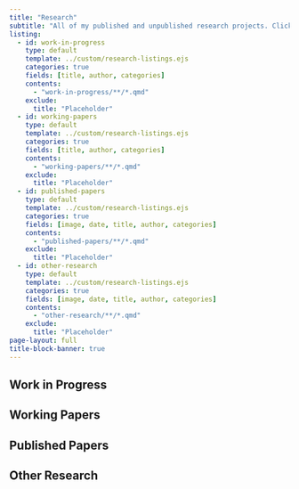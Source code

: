```yaml
---
title: "Research"
subtitle: "All of my published and unpublished research projects. Click on each project to learn more."
listing:
  - id: work-in-progress
    type: default
    template: ../custom/research-listings.ejs
    categories: true
    fields: [title, author, categories]
    contents:
      - "work-in-progress/**/*.qmd"
    exclude:
      title: "Placeholder"
  - id: working-papers
    type: default
    template: ../custom/research-listings.ejs
    categories: true
    fields: [title, author, categories]
    contents:
      - "working-papers/**/*.qmd"
    exclude:
      title: "Placeholder"
  - id: published-papers
    type: default
    template: ../custom/research-listings.ejs
    categories: true
    fields: [image, date, title, author, categories]
    contents:
      - "published-papers/**/*.qmd"
    exclude:
      title: "Placeholder"
  - id: other-research
    type: default
    template: ../custom/research-listings.ejs
    categories: true
    fields: [image, date, title, author, categories]
    contents:
      - "other-research/**/*.qmd"
    exclude:
      title: "Placeholder"
page-layout: full
title-block-banner: true
---
```



## Work in Progress

:::{#work-in-progress}
:::

## Working Papers

:::{#working-papers}
:::

## Published Papers

:::{#published-papers}
:::


## Other Research

:::{#other-research}
:::